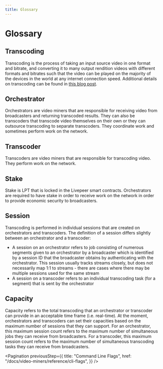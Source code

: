 ```yaml
---
title: Glossary
---
```


# Glossary

## Transcoding

Transcoding is the process of taking an input source video in one format and
bitrate, and converting it to many output rendition videos with different
formats and bitrates such that the video can be played on the majority of the
devices in the world at any internet connection speed. Additional details on
transcoding can be found in
[this blog post](https://livepeer.com/blog/intro-to-transcoding).

## Orchestrator

Orchestrators are video miners that are responsible for receiving video from
broadcasters and returning transcoded results. They can also be transcoders that
transcode video themselves on their own or they can outsource transcoding to
separate transcoders. They coordinate work and sometimes perform work on the
network.

## Transcoder

Transcoders are video miners that are responsible for transcoding video. They
perform work on the network.

## Stake

Stake is LPT that is locked in the Livepeer smart contracts. Orchestrators are
required to have stake in order to receive work on the network in order to
provide economic security to broadcasters.

## Session

Transcoding is performed in individual sessions that are created on
orchestrators and transcoders. The definition of a session differs slightly
between an orchestrator and a transcoder:

- A session on an orchestrator refers to job consisting of numerous segments
  given to an orchestrator by a broadcaster which is identified by a session ID
  that the broadcaster obtains by authenticating with the orchestrator. This
  session usually tracks streams closely, but does not necessarily map 1:1 to
  streams - there are cases where there may be multiple sessions used for the
  same stream
- A session on a transcoder refers to an individual transcoding task (for a
  segment) that is sent by the orchestrator

## Capacity

Capacity refers to the total transcoding that an orchestrator or transcoder can
provide in an acceptable time frame (i.e. real-time). At the moment,
orchestrators and transcoders can set their capacities based on the maximum
number of sessions that they can support. For an orchestrator, this maximum
session count refers to the maximum number of simultaneous jobs they can receive
from broadcasters. For a transcoder, this maximum session count refers to the
maximum number of simultaneous transcoding tasks they can receive from
broadcasters.

<Pagination
  previousStep={{
    title: "Command Line Flags",
    href: "/docs/video-miners/reference/cli-flags",
  }}
/>

